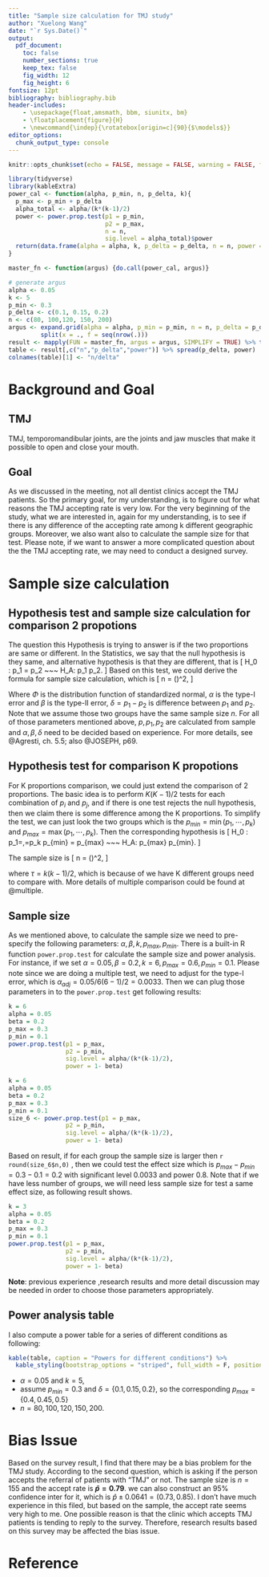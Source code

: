 ```yaml
---
title: "Sample size calculation for TMJ study"
author: "Xuelong Wang"
date: "`r Sys.Date()`"
output: 
  pdf_document:
    toc: false
    number_sections: true
    keep_tex: false
    fig_width: 12
    fig_height: 6
fontsize: 12pt
bibliography: bibliography.bib
header-includes:
    - \usepackage{float,amsmath, bbm, siunitx, bm}
    - \floatplacement{figure}{H}
    - \newcommand{\indep}{\rotatebox[origin=c]{90}{$\models$}}
editor_options: 
  chunk_output_type: console
---
```



```r
knitr::opts_chunk$set(echo = FALSE, message = FALSE, warning = FALSE, fig.height = 10, comment = "")
```


```r
library(tidyverse)
library(kableExtra)
power_cal <- function(alpha, p_min, n, p_delta, k){
  p_max <- p_min + p_delta
  alpha_total <- alpha/(k*(k-1)/2)
  power <- power.prop.test(p1 = p_min,
                           p2 = p_max,
                           n = n,
                           sig.level = alpha_total)$power
  return(data.frame(alpha = alpha, k, p_delta = p_delta, n = n, power = round(power,3), p_min = p_min))
}

master_fn <- function(argus) {do.call(power_cal, argus)}

# generate argus
alpha <- 0.05
k <- 5
p_min <- 0.3
p_delta <- c(0.1, 0.15, 0.2)
n <- c(80, 100,120, 150, 200)
argus <- expand.grid(alpha = alpha, p_min = p_min, n = n, p_delta = p_delta, k =k) %>% 
         split(x = ., f = seq(nrow(.)))
result <- mapply(FUN = master_fn, argus = argus, SIMPLIFY = TRUE) %>% t(.) %>% as.data.frame(.)
table <- result[,c("n","p_delta","power")] %>% spread(p_delta, power)
colnames(table)[1] <- "n/delta"
```

# Background and Goal

## TMJ 
TMJ, temporomandibular joints, are the joints and jaw muscles that make it possible to open and close your mouth.

## Goal 
As we discussed in the meeting, not all dentist clinics accept the TMJ patients. So the primary goal, for my understanding, is to figure out for what reasons the TMJ accepting rate is very low. For the very beginning of the study, what we are interested in, again for my understanding, is to see if there is any difference of the accepting rate among k different geographic groups. Moreover, we also want also to calculate the sample size for that test. Please note, if we want to answer a more complicated question about the the TMJ accepting rate, we may need to conduct a designed survey. 

# Sample size calculation

## Hypothesis test and sample size calculation for comparison 2 propotions
The question this Hypothesis is trying to answer is if the two proportions are same or different. In the Statistics, we say that the null hypothesis is they same, and alternative hypothesis is that they are different, that is 
\[
  H_0 : p_1 = p_2 ~~~ H_A: p_1 \neq p_2.
\]
Based on this test, we could derive the formula for sample size calculation, which is 
\[
  n = \left(\frac{\Phi_{\alpha/2}\sqrt{2p(1-p)} + \Phi_{\beta}\sqrt{p_1(1-p_1)+p_2(1-p_2)}}{|\delta|}\right)^2,
\]

Where $\Phi$ is the distribution function of standardized normal,
$\alpha$ is the type-I error and $\beta$ is the type-II error, 
$\delta = p_1 - p_2$ is difference between $p_1$ and $p_2$. Note that we assume those two groups have the same sample size $n$. For all of those parameters mentioned above, $p, p_1, p_2$ are calculated from sample and $\alpha, \beta, \delta$ need to be decided based on experience.
For more details, see @Agresti, ch. 5.5; also @JOSEPH, p69.

## Hypothesis test for comparison K propotions
For K proportions comparison, we could just extend the comparison of 2 proportions. The basic idea is to perform $K(K-1)/2$ tests for each combination of $p_i$ and $p_j$, and if there is one test rejects the null hypothesis, then we claim there is some difference among the K proportions. To simplify the test, we can just look the two groups which is the $p_{min} = \min{(p_1, \cdots, p_k)}$ and $p_{max} = \max{(p_1, \cdots, p_k)}$. Then the corresponding hypothesis is 
\[
  H_0 : p_1=,\dots =p_k \iff p_{min} = p_{max} ~~~ H_A: p_{max} \neq p_{min}.
\]

The sample size is 
\[
  n = \left(\frac{\Phi_{\alpha/2\tau}\sqrt{2p(1-p)} + \Phi_{\beta}\sqrt{p_{max}(1-p_{max})+p_{min}(1-p_{min})}}{|\delta|}\right)^2,
\]

where $\tau = k(k-1)/2$, which is because of we have K different groups need to compare with. More details of multiple comparison could be found at @multiple.

## Sample size 
As we mentioned above, to calculate the sample size we need to pre-specify the following parameters: $\alpha, \beta, k, p_{max}, p_{min}$. There is a built-in R function `power.prop.test` for calculate the sample size and power analysis. 
For instance, if we set $\alpha = 0.05, \beta = 0.2, k = 6, p_{max} = 0.6, p_{min}= 0.1$. Please note since we are doing a multiple test, we need to adjust for the type-I error, which is $\alpha_{adj} = 0.05/6(6-1)/2 = 0.0033$. Then we can plug those parameters in to the `power.prop.test` get following results: 

```r
k = 6
alpha = 0.05
beta = 0.2
p_max = 0.3
p_min = 0.1
power.prop.test(p1 = p_max,
                p2 = p_min,
                sig.level = alpha/(k*(k-1)/2),
                power = 1- beta)
```

```r
k = 6
alpha = 0.05
beta = 0.2
p_max = 0.3
p_min = 0.1
size_6 <- power.prop.test(p1 = p_max,
                p2 = p_min,
                sig.level = alpha/(k*(k-1)/2),
                power = 1- beta)
```


Based on result, if for each group the sample size is larger then `r round(size_6$n,0)` , then we could test the effect size which is $p_{max} - p_{min} = 0.3 -0.1 = 0.2$ with significant level 0.0033 and power 0.8. 
Note that if we have less number of groups, we will need less sample size for test a same effect size, as following result shows.

```r
k = 3
alpha = 0.05
beta = 0.2
p_max = 0.3
p_min = 0.1
power.prop.test(p1 = p_max,
                p2 = p_min,
                sig.level = alpha/(k*(k-1)/2),
                power = 1- beta)
```

__Note__: previous experience ,research results and more detail discussion may be needed in order to choose those parameters appropriately.


## Power analysis table

I also compute a power table for a series of different conditions as following:

```r
kable(table, caption = "Powers for different conditions") %>%
  kable_styling(bootstrap_options = "striped", full_width = F, position = "center")
```
- $\alpha = 0.05$ and $k =5$,
- assume $p_{min} = 0.3$ and $\delta = \{0.1, 0.15, 0.2\}$, so the corresponding $p_{max} = \{0.4,0.45,0.5\}$
- $n = {80, 100, 120, 150, 200}$.

# Bias Issue 

Based on the survey result, I find that there may be a bias problem for the TMJ study. According to the second question, which is asking if the person accepts the referral of patients with "TMJ" or not. The sample size is $n = 155$ and the accept rate is __$\hat{p} = 0.79$__. we can also construct an 95% confidence inter for it, which is $\hat{p} \pm0.0641 = (0.73, 0.85)$. I don't have much experience in this filed, but based on the sample, the accept rate seems very high to me. One possible reason is that the clinic which accepts TMJ patients is tending to reply to the survey. Therefore, research results based on this survey may be affected the bias issue.  

# Reference
